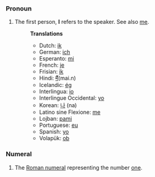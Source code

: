 ===Pronoun===
# The first person, '''I''' refers to the speaker. See also [[me]].
#:'''Translations'''
#:*Dutch: [[ik]]
#:*German: [[ich]]
#:*Esperanto: [[mi]]
#:*French: [[je]]
#:*Frisian: [[ik]]
#:*Hindi: [[मैं]](mai.n)
#:*Icelandic: [[ég]]
#:*Interlingua: [[io]]
#:*Interlingue Occidental: [[yo]]
#:*Korean: [[나]] (na)
#:*Latino sine Flexione: [[me]]
#:*Lojban: [[pami]]
#:*Portuguese: [[eu]]
#:*Spanish: [[yo]]
#:*Volapük: [[ob]]

===Numeral===
#The [[Roman numeral]] representing the number [[one]].